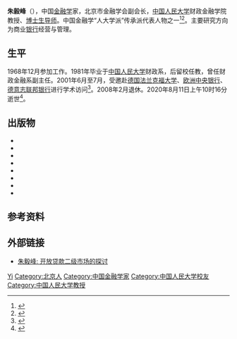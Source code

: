 {{人物信息框
| 姓名     = 朱毅峰
| 性别     = 男
| 出生日期 = 1945年2月1日
| 出生地点 = 
| 逝世日期 = {{Dda|2020|8|9|1946|9|15}}
| 逝世地点 = [[北京市|北京市]]
| 学历     = 
| 职业     = [[金融学|金融学]]家
| 母校     = [[中国人民大学|中国人民大学]]
| 奖项     = 
}}
'''朱毅峰'''（{{bd|1945年|2月1日|2020年|8月9日|catIdx=Zhu}}），中国[[金融学|金融学]]家，北京市金融学会副会长，[[中国人民大学|中国人民大学]]财政金融学院教授、[[博士生导师|博士生导师]]。中国金融学“人大学派”传承派代表人物之一<ref>{{cite web |author=孙榕 |title=金融学“人大学派”：从中国到世界 |url=https://www.financialnews.com.cn/zgjrj/201709/t20170929_125518_1.html |publisher=中国金融家 |date=2017-09-29}}</ref><ref>{{cite web |author1=岳怀让 |title=金融学“人大学派”重要成员之一朱毅峰逝世，享年75岁 |url=https://www.thepaper.cn/newsDetail_forward_8703127 |publisher=澎湃新闻 |date=2020-08-13}}</ref>。主要研究方向为商业[[银行|银行]]经营与管理。

== 生平 ==
1968年12月参加工作。1981年毕业于[[中国人民大学|中国人民大学]]财政系，后留校任教，曾任财政金融系副主任。2001年6月至7月，受邀赴[[德国|德国]][[法兰克福大学|法兰克福大学]]、[[欧洲中央银行|欧洲中央银行]]、[[德意志联邦银行|德意志联邦银行]]进行学术访问<ref>{{cite book |editor=朱毅峰 |title=资金融通论 |date=1993 |publisher=中国人民大学出版社 |location=北京|isbn=9787300015323}}</ref>。2008年2月退休。2020年8月11日上午10时16分逝世<ref>{{cite web |title=讣告 |url=http://sf.ruc.edu.cn/info/1161/9111.htm |publisher=中国人民大学财政金融学院 |date=2020-08-12 |archiveurl=https://web.archive.org/web/20200814094656/http://sf.ruc.edu.cn/info/1161/9111.htm |archivedate=2020-08-14}}</ref>。

== 出版物 ==
*{{cite book |editor=朱毅峰|title=银行信用风险管理 |date=2006 |publisher=[[中国人民大学出版社|中国人民大学出版社]] |location=北京 |isbn=7-300-07452-9}}
*{{cite book |editor=朱毅峰 |editor2=吴晶妹 |title=信用管理学 |date=2005 |publisher=中国人民大学出版社 |location=北京 |isbn=7-300-06427-2}}
*{{cite book |editor=朱毅峰 |editor2=王加春 |title=机遇与挑战: 探究中国金融业之发展 |date=2002 |publisher=经济科学出版社 |location=北京 |isbn=7-5058-3155-0}}
*{{cite book |editor=朱毅峰 |editor2=张旭辉 |title=银行信贷通论 |date=1994 |publisher=中国统计出版社 |location=北京 |isbn=7-5037-1635-5}}
*{{cite book |editor=朱毅峰 |title=资金融通论 |date=1993 |publisher=中国人民大学出版社 |location=北京|isbn=9787300015323}}
*{{cite book |editor=朱毅峰 |title=金融学概论 |date=1990 |publisher=中国人民大学出版社 |location=北京|isbn=7-300-00886-0}}
*{{cite book |editor=朱毅峰 |title=银行经营管理学 |date=1988 |publisher=中国人民大学出版社 |location=北京}}
*{{cite book |editor=朱毅峰 |title=社会主义工商信贷管理学 |date=1986 |publisher=中国人民大学出版社 |location=北京}}

== 参考资料 ==
{{reflist}}
== 外部链接 ==
*[http://www.cnfinance.cn/magzi/2009-12/09-4362.html 朱毅峰: 开放贷款二级市场的探讨]
{{Authority control}}

{{DEFAULTSORT:Zhu}}
[[Category:朱姓|Yi]]
[[Category:北京人|Category:北京人]]
[[Category:中国金融学家|Category:中国金融学家]]
[[Category:中国人民大学校友|Category:中国人民大学校友]]
[[Category:中国人民大学教授|Category:中国人民大学教授]]